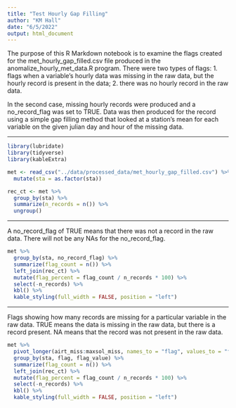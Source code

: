```yaml
---
title: "Test Hourly Gap Filling"
author: "KM Hall"
date: "6/5/2022"
output: html_document
---
```



The purpose of this R Markdown notebook is to examine the flags created for the met_hourly_gap_filled.csv file produced in the anomalize_hourly_met_data.R program. There were two types of flags: 1. flags when a variable's hourly data was missing in the raw data, but the hourly record is present in the data; 2. there was no hourly record in the raw data. 

In the second case, missing hourly records were produced and a no_record_flag was set to TRUE. Data was then produced for the record using a simple gap filling method that looked at a station's mean for each variable on the given julian day and hour of the missing data. 



----  

```r
library(lubridate)
library(tidyverse)
library(kableExtra)

met <- read_csv("../data/processed_data/met_hourly_gap_filled.csv") %>% 
  mutate(sta = as.factor(sta))

```

```r
rec_ct <- met %>% 
  group_by(sta) %>% 
  summarize(n_records = n()) %>% 
  ungroup()
```

----  

A no_record_flag of TRUE means that there was not a record in the raw data. There will not be any NAs for the no_record_flag.  

```r
met %>% 
  group_by(sta, no_record_flag) %>% 
  summarize(flag_count = n()) %>% 
  left_join(rec_ct) %>% 
  mutate(flag_percent = flag_count / n_records * 100) %>% 
  select(-n_records) %>% 
  kbl() %>% 
  kable_styling(full_width = FALSE, position = "left")
```


----  

Flags showing how many records are missing for a particular variable in the raw data. TRUE means the data is missing in the raw data, but there is a record present. NA means that the record was not present in the raw data.  

```r
met %>% 
  pivot_longer(airt_miss:maxsol_miss, names_to = "flag", values_to = "flag_value") %>% 
  group_by(sta, flag, flag_value) %>% 
  summarize(flag_count = n()) %>% 
  left_join(rec_ct) %>% 
  mutate(flag_percent = flag_count / n_records * 100) %>% 
  select(-n_records) %>% 
  kbl() %>% 
  kable_styling(full_width = FALSE, position = "left")
```





